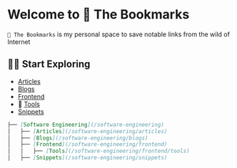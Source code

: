 # Welcome to 📍 The Bookmarks

`📍 The Bookmarks` is my personal space to save notable links from the wild of Internet

## 🏃‍♂️ Start Exploring

- [Articles](/software-engineering/articles)
- [Blogs](/software-engineering/blogs)
- [Frontend](/software-engineering/frontend)
- 📁 [Tools](/software-engineering/frontend/tools)
- [Snippets](/software-engineering/snippets)


```markdown copy filename="page-structure.md"
├── [Software Engineering](/software-engineering)
│   ├── [Articles](/software-engineering/articles)
│   ├── [Blogs](/software-engineering/blogs)
│   ├── [Frontend](/software-engineering/frontend)
│   │   ├── [Tools](/software-engineering/frontend/tools)
│   ├── [Snippets](/software-engineering/snippets)
```